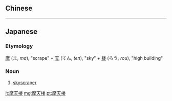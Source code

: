 {{also|摩天樓}}
==Chinese==
{{zh-see|摩天樓}}

----

==Japanese==

===Etymology===
{{ja-kanjitab|ま|てん|ろう|yomi=o}}
[[摩]] (ま, ''ma''), "scrape" + [[天]] (てん, ''ten''), "sky" + [[楼]] (ろう, ''rou''), "high building"

===Noun===
{{ja-noun|まてんろう}}
# [[skyscraper]]

[[it:摩天楼]]
[[mg:摩天楼]]
[[pt:摩天楼]]